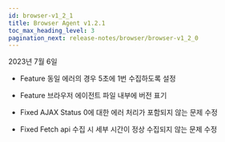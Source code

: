 ```yaml
---
id: browser-v1_2_1
title: Browser Agent v1.2.1
toc_max_heading_level: 3
pagination_next: release-notes/browser/browser-v1_2_0
---
```


2023년 7월 6일

- <Status>Feature</Status> 동일 에러의 경우 5초에 1번 수집하도록 설정

- <Status>Feature</Status> 브라우저 에이전트 파일 내부에 버전 표기

- <Status>Fixed</Status> AJAX Status 0에 대한 에러 처리가 포함되지 않는 문제 수정

- <Status>Fixed</Status> Fetch api 수집 시 세부 시간이 정상 수집되지 않는 문제 수정
